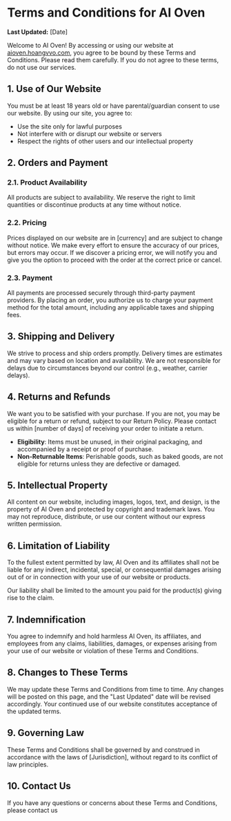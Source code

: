 # Terms and Conditions for AI Oven

**Last Updated:** [Date]

Welcome to AI Oven! By accessing or using our website at [aioven.hoangvvo.com](https://aioven.hoangvvo.com), you agree to be bound by these Terms and Conditions. Please read them carefully. If you do not agree to these terms, do not use our services.

## 1. Use of Our Website

You must be at least 18 years old or have parental/guardian consent to use our website. By using our site, you agree to:

- Use the site only for lawful purposes
- Not interfere with or disrupt our website or servers
- Respect the rights of other users and our intellectual property

## 2. Orders and Payment

### 2.1. Product Availability

All products are subject to availability. We reserve the right to limit quantities or discontinue products at any time without notice.

### 2.2. Pricing

Prices displayed on our website are in [currency] and are subject to change without notice. We make every effort to ensure the accuracy of our prices, but errors may occur. If we discover a pricing error, we will notify you and give you the option to proceed with the order at the correct price or cancel.

### 2.3. Payment

All payments are processed securely through third-party payment providers. By placing an order, you authorize us to charge your payment method for the total amount, including any applicable taxes and shipping fees.

## 3. Shipping and Delivery

We strive to process and ship orders promptly. Delivery times are estimates and may vary based on location and availability. We are not responsible for delays due to circumstances beyond our control (e.g., weather, carrier delays).

## 4. Returns and Refunds

We want you to be satisfied with your purchase. If you are not, you may be eligible for a return or refund, subject to our Return Policy. Please contact us within [number of days] of receiving your order to initiate a return.

- **Eligibility**: Items must be unused, in their original packaging, and accompanied by a receipt or proof of purchase.
- **Non-Returnable Items**: Perishable goods, such as baked goods, are not eligible for returns unless they are defective or damaged.

## 5. Intellectual Property

All content on our website, including images, logos, text, and design, is the property of AI Oven and protected by copyright and trademark laws. You may not reproduce, distribute, or use our content without our express written permission.

## 6. Limitation of Liability

To the fullest extent permitted by law, AI Oven and its affiliates shall not be liable for any indirect, incidental, special, or consequential damages arising out of or in connection with your use of our website or products.

Our liability shall be limited to the amount you paid for the product(s) giving rise to the claim.

## 7. Indemnification

You agree to indemnify and hold harmless AI Oven, its affiliates, and employees from any claims, liabilities, damages, or expenses arising from your use of our website or violation of these Terms and Conditions.

## 8. Changes to These Terms

We may update these Terms and Conditions from time to time. Any changes will be posted on this page, and the "Last Updated" date will be revised accordingly. Your continued use of our website constitutes acceptance of the updated terms.

## 9. Governing Law

These Terms and Conditions shall be governed by and construed in accordance with the laws of [Jurisdiction], without regard to its conflict of law principles.

## 10. Contact Us

If you have any questions or concerns about these Terms and Conditions, please contact us
